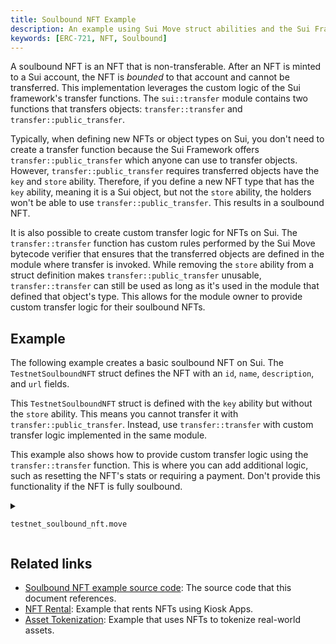 ```yaml
---
title: Soulbound NFT Example
description: An example using Sui Move struct abilities and the Sui Framework's `transfer` module to make a NFT soulbound (non-transferable).
keywords: [ERC-721, NFT, Soulbound]
---
```


A soulbound NFT is an NFT that is non-transferable. After an NFT is minted to a Sui account, the NFT is _bounded_ to that account and cannot be transferred. This implementation leverages the custom logic of the Sui framework's transfer functions. The <UnsafeLink href="/references/framework/sui-framework/transfer">`sui::transfer` module</UnsafeLink> contains two functions that transfers objects: <UnsafeLink href="/references/framework/sui-framework/transfer#function-transfer">`transfer::transfer`</UnsafeLink> and <UnsafeLink href="/references/framework/sui-framework/transfer#function-public_transfer">`transfer::public_transfer`</UnsafeLink>.

Typically, when defining new NFTs or object types on Sui, you don't need to create a transfer function because the Sui Framework offers `transfer::public_transfer` which anyone can use to transfer objects. However, `transfer::public_transfer` requires transferred objects have the `key` and `store` ability. Therefore, if you define a new NFT type that has the `key` ability, meaning it is a Sui object, but not the `store` ability, the holders won't be able to use `transfer::public_transfer`. This results in a soulbound NFT.

It is also possible to create custom transfer logic for NFTs on Sui. The `transfer::transfer` function has custom rules performed by the Sui Move bytecode verifier that ensures that the transferred objects are defined in the module where transfer is invoked. While removing the `store` ability from a struct definition makes `transfer::public_transfer` unusable, `transfer::transfer` can still be used as long as it's used in the module that defined that object's type. This allows for the module owner to provide custom transfer logic for their soulbound NFTs. 

## Example

The following example creates a basic soulbound NFT on Sui. The `TestnetSoulboundNFT` struct defines the NFT with an `id`, `name`, `description`, and `url` fields. 

<ImportContent source="examples/move/nft-soulbound/sources/testnet_soulbound_nft.move" mode="code" struct="TestnetSoulboundNFT" noComments />

This `TestnetSoulboundNFT` struct is defined with the `key` ability but without the `store` ability. This means you cannot transfer it with `transfer::public_transfer`. Instead, use `transfer::transfer` with custom transfer logic implemented in the same module. 

This example also shows how to provide custom transfer logic using the `transfer::transfer` function. This is where you can add additional logic, such as resetting the NFT's stats or requiring a payment. Don't provide this functionality if the NFT is fully soulbound. 

<ImportContent source="examples/move/nft-soulbound/sources/testnet_soulbound_nft.move" mode="code" fun="transfer" />

<details>

<summary>

`testnet_soulbound_nft.move` 

</summary>

<ImportContent source="examples/move/nft-soulbound/sources/testnet_soulbound_nft.move" mode="code" />

</details>

## Related links

- [Soulbound NFT example source code](https://github.com/MystenLabs/sui/tree/main/examples/move/nft-soulbound): The source code that this document references.
- [NFT Rental](/guides/developer/nft/nft-rental.mdx): Example that rents NFTs using Kiosk Apps. 
- [Asset Tokenization](/guides/developer/nft/asset-tokenization.mdx): Example that uses NFTs to tokenize real-world assets.